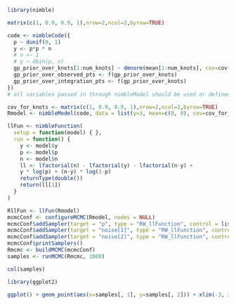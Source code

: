 
```r
library(nimble)
```


```r
matrix(c(1, 0.9, 0.9, 1),nrow=2,ncol=2,byrow=TRUE)
```

```r
code <- nimbleCode({
  p ~ dunif(0, 1)
  y <- p*p * n
  # n <- 1
  # y ~ dbin(p, n)
  gp_prior_over_knots[1:num_knots] ~ dmnorm(mean[1:num_knots], cov=cov[1:num_knots, 1:num_knots])
  gp_prior_over_observed_pts <- f(gp_prior_over_knots)
  gp_prior_over_integration_pts <- f(gp_prior_over_knots)
})
# all variables passed in through nimbleModel should be used or defined

cov_for_knots <- matrix(c(1, 0.9, 0.9, 1),nrow=2,ncol=2,byrow=TRUE)
Rmodel <- nimbleModel(code, data = list(y=3, mean=c(0, 0), cov=cov_for_knots), inits = list(p=0.5, n=10))

llFun <- nimbleFunction(
  setup = function(model) { },
  run = function() {
    y <- model$y
    p <- model$p
    n <- model$n
    ll <- lfactorial(n) - lfactorial(y) - lfactorial(n-y) +
    y * log(p) + (n-y) * log(1-p)
    returnType(double())
    return(ll[1])
  }
)

RllFun <- llFun(Rmodel)
mcmcConf <- configureMCMC(Rmodel, nodes = NULL)
mcmcConf$addSampler(target = "p", type = "RW_llFunction", control = list(llFunction = RllFun, includesTarget = F))
mcmcConf$addSampler(target = "noise[1]", type = "RW_llFunction", control = list(llFunction = RllFun, includesTarget = F))
mcmcConf$addSampler(target = "noise[2]", type = "RW_llFunction", control = list(llFunction = RllFun, includesTarget = F))
mcmcConf$printSamplers()
Rmcmc <- buildMCMC(mcmcConf)
samples <- runMCMC(Rmcmc, 1000)
```

```r
col(samples)
```

```r
library(ggplot2)
```


```r
ggplot() + geom_point(aes(x=samples[, 1], y=samples[, 2])) + xlim(-3, 3) + ylim(-3, 3)
```


